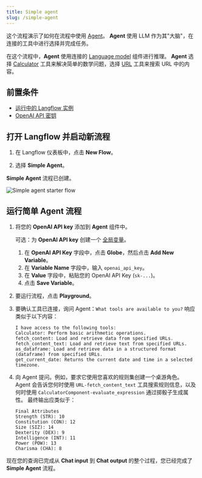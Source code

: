 ```yaml
---
title: Simple agent
slug: /simple-agent
---
```



这个流程演示了如何在流程中使用 [Agent](/agents)。
**Agent** 使用 LLM 作为其"大脑"，在连接的工具中进行选择并完成任务。

在这个流程中，**Agent** 使用连接的 [Language model](/components-models) 组件进行推理。
**Agent** 选择 [Calculator](/components-helpers#calculator) 工具来解决简单的数学问题，选择 [URL](/components-data#url) 工具来搜索 URL 中的内容。

## 前置条件

- [运行中的 Langflow 实例](/get-started-installation)
- [OpenAI API 密钥](https://platform.openai.com/)

## 打开 Langflow 并启动新流程

1. 在 Langflow 仪表板中，点击 **New Flow**。

2. 选择 **Simple Agent**。

**Simple Agent** 流程已创建。

![Simple agent starter flow](/img/quickstart-simple-agent-flow.png)

## 运行简单 Agent 流程

1. 将您的 **OpenAI API key** 添加到 **Agent** 组件中。

	可选：为 **OpenAI API key** 创建一个 [全局变量](/configuration-global-variables)。

    1. 在 **OpenAI API Key** 字段中，点击 <Icon name="Globe" aria-hidden="True" /> **Globe**，然后点击 **Add New Variable**。
    2. 在 **Variable Name** 字段中，输入 `openai_api_key`。
    3. 在 **Value** 字段中，粘贴您的 OpenAI API Key (`sk-...`)。
    4. 点击 **Save Variable**。

2. 要运行流程，点击 <Icon name="Play" aria-hidden="true"/> **Playground**。
3. 要确认工具已连接，询问 Agent：`What tools are available to you?`
    响应类似于以下内容：
    ```text
    I have access to the following tools:
    Calculator: Perform basic arithmetic operations.
    fetch_content: Load and retrieve data from specified URLs.
    fetch_content_text: Load and retrieve text from specified URLs.
    as_dataframe: Load and retrieve data in a structured format (dataframe) from specified URLs.
    get_current_date: Returns the current date and time in a selected timezone.
    ```
4. 向 Agent 提问。例如，要求它使用您喜欢的规则集创建一个桌游角色。
    Agent 会告诉您何时使用 `URL-fetch_content_text` 工具搜索规则信息，以及何时使用 `CalculatorComponent-evaluate_expression` 通过掷骰子生成属性。
    最终输出应类似于：

    ```text
    Final Attributes
    Strength (STR): 10
    Constitution (CON): 12
    Size (SIZ): 14
    Dexterity (DEX): 9
    Intelligence (INT): 11
    Power (POW): 13
    Charisma (CHA): 8
    ```

现在您的查询已完成从 **Chat input** 到 **Chat output** 的整个过程，您已经完成了 **Simple Agent** 流程。
